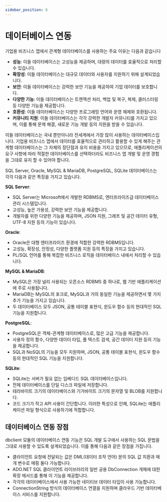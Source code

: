 ```yaml
---
sidebar_position: 6
---
```


# 데이터베이스 연동

기업용 비즈니스 앱에서 관계형 데이터베이스를 사용하는 주요 이유는 다음과 같습니다

* **성능**: 이들 데이터베이스는 고성능을 제공하며, 대량의 데이터를 효율적으로 처리할 수 있습니다.
* **확장성**: 이들 데이터베이스는 대규모 데이터와 사용자를 지원하기 위해 설계되었습니다.
* **보안**: 이들 데이터베이스는 강력한 보안 기능을 제공하여 기업 데이터를 보호합니다.
* **다양한 기능**: 이들 데이터베이스는 트랜잭션 처리, 백업 및 복구, 복제, 클러스터링 등 다양한 기능을 제공합니다.
* **호환성**: 이들 데이터베이스는 다양한 프로그래밍 언어와 운영 체제와 호환됩니다.
* **커뮤니티 지원**: 이들 데이터베이스는 각각 강력한 개발자 커뮤니티를 가지고 있으며, 이를 통해 문제 해결, 새로운 기능 개발 등의 지원을 받을 수 있습니다.

이들 데이터베이스는 국내 뿐만아니라 전세계에서 가장 많이 사용하는 데이터베이스입니다. 기업용 비즈니스 앱에서 데이터를 효율적으로 관리하고 활용할 수 있게 해주는 관계형 데이터베이스는 그 자체의 장단점과 유지 비용을 가지고 있으므로, 애플리케이션의 요구 사항에 따라 적절한 데이터베이스를 선택하더라도 비즈니스 앱 개발 및 운영 경험을 그대로 유지 할 수 있어야 합니다.

SQL Server, Oracle, MySQL & MariaDB, PostgreSQL, SQLite 데이터베이스는 각각 다음과 같은 특징을 가지고 있습니다.

**SQL Server**:
* SQL Server는 Microsoft에서 개발한 RDBMS로, 엔터프라이즈급 데이터베이스 관리 시스템입니다.
* 고성능, 높은 가용성, 강력한 보안 기능을 제공합니다.
* 개발자를 위한 다양한 기능을 제공하며, JSON 지원, 그래프 및 공간 데이터 유형, UTF-8 지원 등의 기능이 있습니다.

**Oracle**:
* Oracle은 대형 엔터프라이즈 환경에 적합한 강력한 RDBMS입니다.
* 고성능, 확장성, 안정성, 다양한 플랫폼 지원 등의 특징을 가지고 있습니다.
* PL/SQL 언어를 통해 복잡한 비즈니스 로직을 데이터베이스 내에서 처리할 수 있습니다.

**MySQL & MariaDB**:
* MySQL은 가장 널리 사용되는 오픈소스 RDBMS 중 하나로, 웹 기반 애플리케이션에 주로 사용됩니다.
* MariaDB는 MySQL의 포크로, MySQL과 거의 동일한 기능을 제공하면서 몇 가지 추가 기능을 가지고 있습니다.
* 두 데이터베이스 모두 JSON, 공통 테이블 표현식, 윈도우 함수 등의 현대적인 SQL 기능을 지원합니다.

**PostgreSQL**:
* PostgreSQL은 객체-관계형 데이터베이스로, 많은 고급 기능을 제공합니다.
* 사용자 정의 함수, 다양한 데이터 타입, 풀 텍스트 검색, 공간 데이터 지원 등의 기능을 제공합니다.
* SQL과 NoSQL의 기능을 모두 지원하며, JSON, 공통 테이블 표현식, 윈도우 함수 등의 현대적인 SQL 기능을 지원합니다.

**SQLite**:
* SQLite는 서버가 필요 없는 임베디드 SQL 데이터베이스입니다.
* 전체 데이터베이스를 단일 디스크 파일에 저장합니다.
* 테라바이트 크기의 데이터베이스와 기가바이트 크기의 문자열 및 BLOB를 지원합니다.
* 코드 크기가 작고 API 사용이 간단합니다. 이러한 특성으로 인해, SQLite는 애플리케이션 파일 형식으로 사용하기에 적합합니다.

## 데이터베이스 연동 장점

dbclient 모듈의 데이터베이스 연동 기능은 SQL 개발 도구에서 사용하는 SQL 문법을 그대로 사용할 수 있도록 설계되었습니다. 이를 통해 다음과 같은 장점을 가집니다.

* 클라이언트 요청에 전달되는 값은 DML(데이터 조작 언어) 문의 SQL 값 치환과 매개 변수로 매핑 둘다 가능합니다. 
* ADO.NET SQL 클라이언트 라이브러리의 일반 공용 DbConnection 개체에 대한 확장 메서드를 통해 이 기능을 제공합니다.
* 각각의 데이터베이스에서 사용 가능한 네이티브 데이터 타입이 사용 가능합니다.
* ConnectionString 방식의 데이터베이스 연결을 지원하며 클라우드 기반 데이터베이스 서비스를 지원합니다.